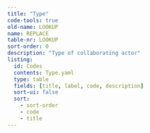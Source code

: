 ```yaml
---
title: "Type"
code-tools: true
old-name: LOOKUP
name: REPLACE
table-nr: LOOKUP
sort-order: 0
description: "Type of collaborating actor"
listing:
  id: Codes
  contents: Type.yaml
  type: table
  fields: [title, label, code, description]
  sort-ui: false
  sort:
    - sort-order
    - code
    - title
---
```


:::{ #Codes }
:::

